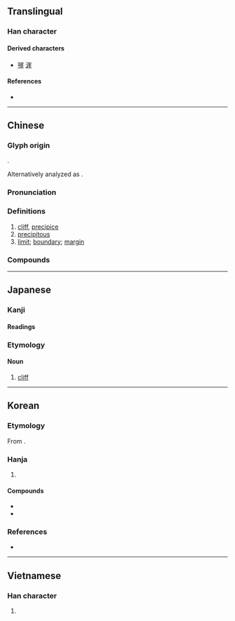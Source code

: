 {{also|岸}}
{{character info}}
==Translingual==

===Han character===
{{Han char|rn=46|rad=山|as=08|sn=11|four=22214|canj=UMGG|ids=⿱山厓}}

====Derived characters====
* [[嘊]] [[漄]]

====References====
* {{Han ref|kx=0314.080|dkj=08180|dj=0614.250|hdz=10778.080|uh=5D16|ud=23830|bh=B156|bd=45398}}

----

==Chinese==
{{zh-forms}}

===Glyph origin===
{{Han etym}}
{{Han compound|山|t1=mountain|厓|t2=cliff|ls=psc|c1=s|c2=p}}.

Alternatively analyzed as {{Han compound|屵|t1=cliff|圭|ls=psc|c1=s|c2=p}}.

===Pronunciation===
{{zh-pron
|m=崖
|ma=y
|c=ngaai4
|h=pfs=
|md=
|mn=qz,tw,xm,zz:gâi/qz,xm:gâ
|mn-t=ngai5
|w=
|mc=y
|oc=y
|cat=
}}

===Definitions===
{{zh-hanzi}}

# [[cliff]], [[precipice]]
# [[precipitous]]
# [[limit]]; [[boundary]]; [[margin]]
#: {{zh-syn|涯}}

===Compounds===
{{zh-der|不立崖岸|勒馬懸崖|墮崖|山崖|峻崖|崇崖|崖山|崖岸|崖岸自高|崖檢|崖次|崖涘|崖略|崖異|崖縣|崖邊|巉崖|巔崖|巔崖峻谷|懸崖|懸崖勒馬|懸崖峭壁|懸崖絕壁|摩崖|摩崖石刻|斷崖|海崖|海蝕崖|珠崖|瓊崖海棠|視覺懸崖|立崖岸|臨崖勒馬|自崖而反|骨崖崖|紅崖}}

----

==Japanese==

===Kanji===
{{ja-kanji|grade=c|rs=山08}}

====Readings====
{{ja-readings
|goon=げ
|kanon=がい
|kun=がけ-
}}

===Etymology===
{{ja-kanjitab|がけ|yomi=k}}

====Noun====
{{ja-noun|がけ}}

# [[cliff]]

----

==Korean==

===Etymology===
From {{der|ko|ltc|-}} {{ltc-l|崖|id=2}}. {{hanja-hunmong|애|ay|天文#상03A}}

===Hanja===
{{ko-hanja-search}}
{{ko-hanja|벼랑|애}}

# {{hanja form of|애|[[cliff]]; [[precipice]]; [[precipitous]]}}

====Compounds====
{{der-top|Compounds}}
* {{ko-l|단애|斷崖}}
* {{ko-l|마애불|磨崖佛}}
{{der-bottom}}

===References===
* {{R:hanjadoc|2795}}

----

==Vietnamese==

===Han character===
{{vi-readings|reading=nhai, day|rs=山08}}

# {{rfdef|vi|sort=山08}}